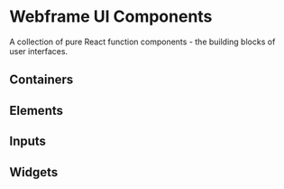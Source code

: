 

# Webframe UI Components

A collection of pure React function components - the building blocks of user interfaces.

## Containers

<Row className='full-width gap wrap'>
  <AssetLink component={View} />
  <AssetLink component={Row} />
  <AssetLink component={Scroll} />
  <AssetLink component={VirtualList} />
  <AssetLink component={Text} />
</Row>

## Elements

<Row className='full-width gap wrap'>
  <AssetLink component={Button} />
  <AssetLink component={Icon} />
  <AssetLink component={Image} />
  <AssetLink component={Divider} />
  <AssetLink component={Spacer} />
  <AssetLink component={Tooltip} />
</Row>


## Inputs

<Row className='full-width gap wrap'>
  <AssetLink component={Input} />
  <AssetLink component={Select} />
  <AssetLink component={Upload} />
  <AssetLink component={Checkbox} />
  <AssetLink component={Switch} />
</Row>

## Widgets

<Row className='full-width gap wrap'>
  <AssetLink component={Accordion} />
  <AssetLink component={Expand} />
  <AssetLink component={Badge} />
  <AssetLink component={Loader} />
  <AssetLink component={Tabs} />
</Row>

